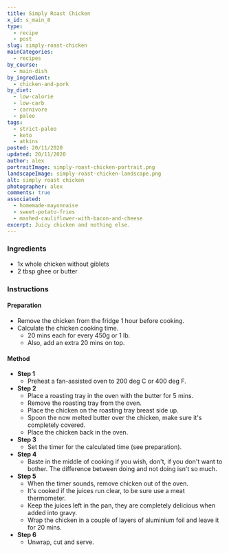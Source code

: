 ```yaml
---
title: Simply Roast Chicken
x_id: s_main_8
type:
  - recipe
  - post
slug: simply-roast-chicken
mainCategories: 
  - recipes 
by_course:
  - main-dish
by_ingredient:
  - chicken-and-pork
by_diet:
  - low-calorie
  - low-carb
  - carnivore
  - paleo
tags:
  - strict-paleo
  - keto
  - atkins
posted: 20/11/2020
updated: 20/11/2020
author: alex
portraitImage: simply-roast-chicken-portrait.png
landscapeImage: simply-roast-chicken-landscape.png
alt: simply roast chicken
photographer: alex
comments: true
associated: 
  - homemade-mayonnaise
  - sweet-potato-fries
  - mashed-cauliflower-with-bacon-and-cheese
excerpt: Juicy chicken and nothing else.
---
```


<Ingredients>

### Ingredients
    
  - 1x whole chicken without giblets
  - 2 tbsp ghee or butter

</Ingredients>

<Instructions>

### Instructions

#### Preparation

  - Remove the chicken from the fridge 1 hour before cooking.
  - Calculate the chicken cooking time.
    - 20 mins each for every 450g or 1 lb.
    - Also, add an extra 20 mins on top.

#### Method

  - **Step 1**
    - Preheat a fan-assisted oven to 200 deg C or 400 deg F.
  - **Step 2**
    - Place a roasting tray in the oven with the butter for 5 mins.
    - Remove the roasting tray from the oven.
    - Place the chicken on the roasting tray breast side up.
    - Spoon the now melted butter over the chicken, make sure it's completely covered.
    - Place the chicken back in the oven.
  - **Step 3**
    - Set the timer for the calculated time (see preparation).
  - **Step 4**
    - Baste in the middle of cooking if you wish, don't, if you don't want to bother. The difference between doing and not doing isn't so much.
  - **Step 5**
    - When the timer sounds, remove chicken out of the oven. 
    - It's cooked if the juices run clear, to be sure use a meat thermometer.
    - Keep the juices left in the pan, they are completely delicious when added into gravy.
    - Wrap the chicken in a couple of layers of aluminium foil and leave it for 20 mins.
  - **Step 6**
    - Unwrap, cut and serve.

</Instructions>



